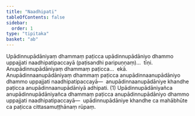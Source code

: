 ```yaml
---
title: "Naadhipati"
tableOfContents: false
sidebar:
  order: 1
type: "tipitaka"
basket: "ab"
---
```



<DynamicBreadcrumb />

<Division number="15">

<Paragraph number="2486">
Upādinnupādāniyaṃ dhammaṃ paṭicca upādinnupādāniyo dhammo uppajjati naadhipatipaccayā (paṭisandhi paripuṇṇaṃ)…  tīṇi.
</Paragraph>

<Paragraph number="2487">
Anupādinnupādāniyaṃ dhammaṃ paṭicca…  ekā.
</Paragraph>

<Paragraph number="2488">
Anupādinnaanupādāniyaṃ dhammaṃ paṭicca anupādinnaanupādāniyo dhammo uppajjati naadhipatipaccayā—  anupādinnaanupādāniye khandhe paṭicca anupādinnaanupādāniyā adhipati. (1)
</Paragraph>

<Paragraph number="2489">
Upādinnupādāniyañca anupādinnupādāniyañca dhammaṃ paṭicca anupādinnupādāniyo dhammo uppajjati naadhipatipaccayā—  upādinnupādāniye khandhe ca mahābhūte ca paṭicca cittasamuṭṭhānaṃ rūpaṃ.
</Paragraph>
</Division>